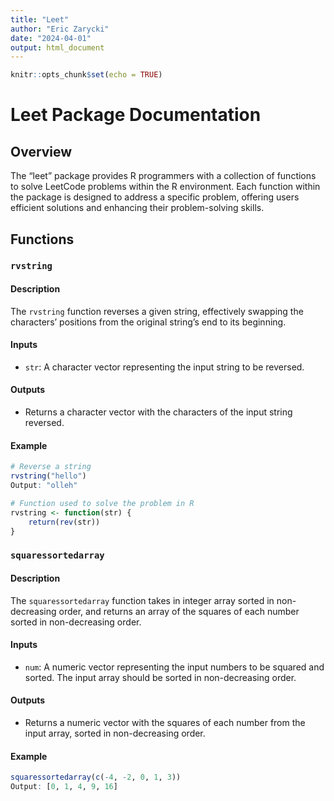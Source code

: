 ```yaml
---
title: "Leet"
author: "Eric Zarycki"
date: "2024-04-01"
output: html_document
---
```


```r
knitr::opts_chunk$set(echo = TRUE)
```

# Leet Package Documentation

## Overview
The "leet" package provides R programmers with a collection of functions to solve LeetCode problems within the R environment. Each function within the package is designed to address a specific problem, offering users efficient solutions and enhancing their problem-solving skills.

## Functions

### `rvstring`
#### Description
The `rvstring` function reverses a given string, effectively swapping the characters' positions from the original string's end to its beginning.

#### Inputs
- `str`: A character vector representing the input string to be reversed.

#### Outputs
- Returns a character vector with the characters of the input string reversed.

#### Example
```R
# Reverse a string
rvstring("hello")
Output: "olleh"

# Function used to solve the problem in R
rvstring <- function(str) {
    return(rev(str))
}
```

### `squaressortedarray`
#### Description
The `squaressortedarray` function takes in integer array sorted in non-decreasing order, and returns an array of the squares of each number sorted in non-decreasing order.

#### Inputs
- `num`: A numeric vector representing the input numbers to be squared and sorted. The input array should be sorted in non-decreasing order.

#### Outputs
- Returns a numeric vector with the squares of each number from the input array, sorted in non-decreasing order.

#### Example
```R
squaressortedarray(c(-4, -2, 0, 1, 3))
Output: [0, 1, 4, 9, 16]
```


